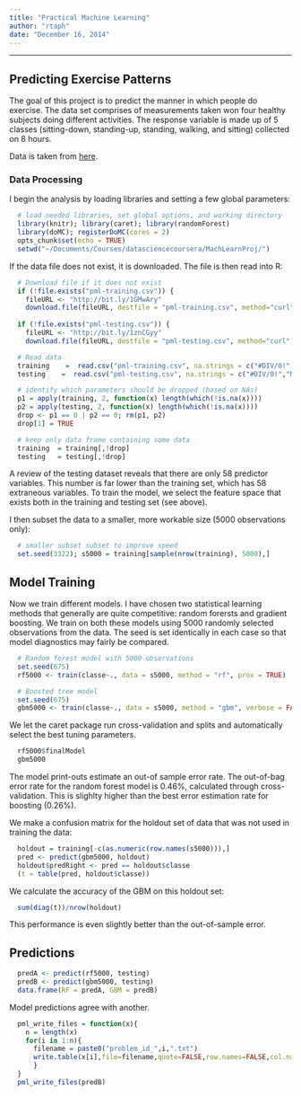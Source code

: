 ```yaml
---
title: "Practical Machine Learning"
author: "rtaph"
date: "December 16, 2014"
---
```


******************************
## Predicting Exercise Patterns
  
The goal of this project is to predict the manner in which people do exercise. The data set comprises of measurements taken won four healthy subjects doing different activities. The response variable is made up of 5 classes (sitting-down, standing-up, standing, walking, and sitting) collected on 8 hours.

Data is taken from [here](http://groupware.les.inf.puc-rio.br/har).


### Data Processing
I begin the analysis by loading libraries and setting a few global parameters:
  
```r
  # load needed libraries, set global options, and working directory
  library(knitr); library(caret); library(randomForest)
  library(doMC); registerDoMC(cores = 2)
  opts_chunk$set(echo = TRUE)       
  setwd("~/Documents/Courses/datasciencecoursera/MachLearnProj/")
```

If the data file does not exist, it is downloaded. The file is then read into R:


```r
  # Download file if it does not exist
  if (!file.exists("pml-training.csv")) {
    fileURL <- "http://bit.ly/1GMwAry"
    download.file(fileURL, destfile = "pml-training.csv", method="curl")}
  
  if (!file.exists("pml-testing.csv")) {
    fileURL <- "http://bit.ly/1znCGyy"
    download.file(fileURL, destfile = "pml-testing.csv", method="curl")}
```

```r
  # Read data
  training    =  read.csv("pml-training.csv", na.strings = c("#DIV/0!","NA"))
  testing    =  read.csv("pml-testing.csv", na.strings = c("#DIV/0!","NA"))

  # identify which parameters should be dropped (based on NAs)
  p1 = apply(training, 2, function(x) length(which(!is.na(x))))
  p2 = apply(testing, 2, function(x) length(which(!is.na(x))))
  drop <- p1 == 0 | p2 == 0; rm(p1, p2)
  drop[1] = TRUE

  # keep only data frame containing some data
  training  = training[,!drop]
  testing   = testing[,!drop]
```

A review of the testing dataset reveals that there are only 58 predictor variables. This number is far lower than the training set, which has 58 extraneous variables. To train the model, we select the feature space that exists both in the training and testing set (see above).

I then subset the data to a smaller, more workable size (5000 observations only):

```r
  # smaller subset subset to improve speed
  set.seed(3322); s5000 = training[sample(nrow(training), 5000),]
```

## Model Training

Now we train different models. I have chosen two statistical learning methods that generally are quite competitive: random forersts and gradient boosting. We train on both these models using 5000 randomly selected observations from the data. The seed is set identically in each case so that model diagnostics may fairly be compared.

```r
  # Random forest model with 5000 observations
  set.seed(675)
  rf5000 <- train(classe~., data = s5000, method = "rf", prox = TRUE)
```

```r
  # Boosted tree model
  set.seed(675)
  gbm5000 <- train(classe~., data = s5000, method = "gbm", verbose = FALSE)
```


We let the caret package run cross-validation and splits and automatically select the best tuning parameters. 


```r
  rf5000$finalModel
  gbm5000
```

The model print-outs estimate an out-of sample error rate. The out-of-bag error rate for the random forest model is 0.46%, calculated through cross-validation. This is slighlty higher than the best error estimation rate for boosting (0.26%).

We make a confusion matrix for the holdout set of data that was not used in training the data:

```r
  holdout = training[-c(as.numeric(row.names(s5000))),]
  pred <- predict(gbm5000, holdout)
  holdout$predRight <- pred == holdout$classe
  (t = table(pred, holdout$classe))
```

We calculate the accuracy of the GBM on this holdout set: 

```r
  sum(diag(t))/nrow(holdout)
```

This performance is even slightly better than the out-of-sample error.

## Predictions
```r
  predA <- predict(rf5000, testing)
  predB <- predict(gbm5000, testing)
  data.frame(RF = predA, GBM = predB)
```

Model predictions agree with another.

```r
  pml_write_files = function(x){
    n = length(x)
    for(i in 1:n){
      filename = paste0("problem_id_",i,".txt")
      write.table(x[i],file=filename,quote=FALSE,row.names=FALSE,col.names=FALSE)
      }
  }
  pml_write_files(predB)
```